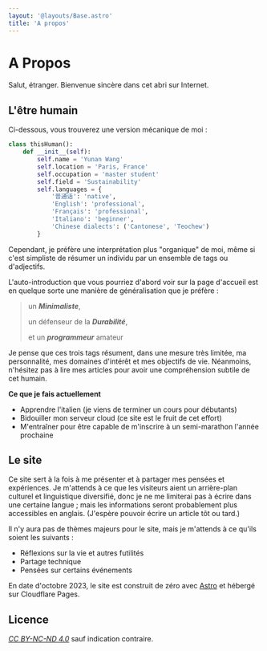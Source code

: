 ```yaml
---
layout: '@layouts/Base.astro'
title: 'A propos'
---
```



<TranslatedBanner />

# A Propos

Salut, étranger. Bienvenue sincère dans cet abri sur Internet.

## L'être humain

Ci-dessous, vous trouverez une version mécanique de moi :

```python
class thisHuman():
    def __init__(self):
        self.name = 'Yunan Wang'
        self.location = 'Paris, France'
        self.occupation = 'master student'
        self.field = 'Sustainability'
        self.languages = {
            '普通话': 'native',
            'English': 'professional',
            'Français': 'professional',
            'Italiano': 'beginner',
            'Chinese dialects': ('Cantonese', 'Teochew')
        }
```

Cependant, je préfère une interprétation plus "organique" de moi, même si c'est simpliste de résumer un individu par un ensemble de tags ou d'adjectifs.

L'auto-introduction que vous pourriez d'abord voir sur la page d'accueil est en quelque sorte une manière de généralisation que je préfère :

> un **_Minimaliste_**,
>
> un défenseur de la **_Durabilité_**,
>
> et un **_programmeur_** amateur

Je pense que ces trois tags résument, dans une mesure très limitée, ma personnalité, mes domaines d'intérêt et mes objectifs de vie. Néanmoins, n'hésitez pas à lire mes articles pour avoir une compréhension subtile de cet humain.

**Ce que je fais actuellement**

- Apprendre l'italien (je viens de terminer un cours pour débutants)
- Bidouiller mon serveur cloud (ce site est le fruit de cet effort)
- M'entraîner pour être capable de m'inscrire à un semi-marathon l'année prochaine

## Le site

Ce site sert à la fois à me présenter et à partager mes pensées et expériences. Je m'attends à ce que les visiteurs aient un arrière-plan culturel et linguistique diversifié, donc je ne me limiterai pas à écrire dans une certaine langue ; mais les informations seront probablement plus accessibles en anglais. (J'espère pouvoir écrire un article tôt ou tard.)

Il n'y aura pas de thèmes majeurs pour le site, mais je m'attends à ce qu'ils soient les suivants :

- Réflexions sur la vie et autres futilités
- Partage technique
- Pensées sur certains événements

En date d'octobre 2023, le site est construit de zéro avec [Astro](https://astro.build/) et hébergé sur Cloudflare Pages.

## Licence

_[CC BY-NC-ND 4.0](https://creativecommons.org/licenses/by-nc-nd/4.0/)_ sauf indication contraire.
